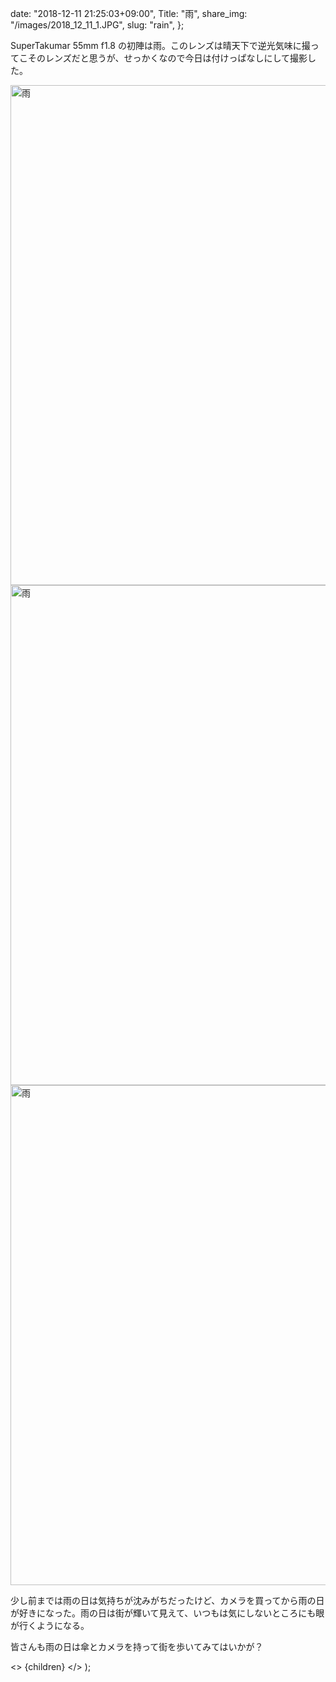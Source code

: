 
  date: "2018-12-11 21:25:03+09:00",
  Title: "雨",
  share_img: "/images/2018_12_11_1.JPG",
  slug: "rain",
};

SuperTakumar 55mm f1.8 の初陣は雨。このレンズは晴天下で逆光気味に撮ってこそのレンズだと思うが、せっかくなので今日は付けっぱなしにして撮影した。

<img src="/images/2018_12_11_2.JPG" alt="雨" width="1200" height="800" className="bg-gradient-to-r from-neutral-200 to-slate-200" />

<img src="/images/2018_12_11_1.JPG" alt="雨" width="1200" height="800" className="bg-gradient-to-r from-neutral-200 to-slate-200" />

<img src="/images/2018_12_11_3.JPG" alt="雨" width="1200" height="800" loading="lazy" className="bg-gradient-to-r from-neutral-200 to-slate-200" />

少し前までは雨の日は気持ちが沈みがちだったけど、カメラを買ってから雨の日が好きになった。雨の日は街が輝いて見えて、いつもは気にしないところにも眼が行くようになる。

皆さんも雨の日は傘とカメラを持って街を歩いてみてはいかが？

  <>
    <Head>
      <title>{meta.Title} | 異郷好実</title>
    </Head>
    <PostLayout meta={meta}>{children}</PostLayout>
  </>
);
